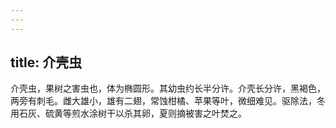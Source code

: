 ```yaml
---
---
---
```

title: 介壳虫
---



介壳虫，果树之害虫也，体为椭圆形。其幼虫约长半分许。介壳长分许，黑褐色，两旁有刺毛。雌大雄小，雄有二翅，常蚀柑橘、苹果等叶，微细难见。驱除法，冬用石灰、硫黄等煎水涂树干以杀其卵，夏则摘被害之叶焚之。